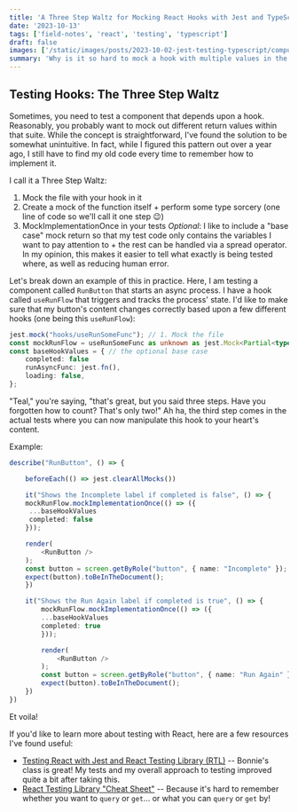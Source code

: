 ```yaml
---
title: 'A Three Step Waltz for Mocking React Hooks with Jest and TypeScript'
date: '2023-10-13'
tags: ['field-notes', 'react', 'testing', 'typescript']
draft: false
images: ['/static/images/posts/2023-10-02-jest-testing-typescript/computer.png']
summary: 'Why is it so hard to mock a hook with multiple values in the same suite?  That answer is longer than I have room for here.  But I do know how to get around that with this One Cool Trick.'
---
```


## Testing Hooks: The Three Step Waltz

Sometimes, you need to test a component that depends upon a hook. Reasonably, you probably want to mock out different return values within that suite. While the concept is straightforward, I've found the solution to be somewhat unintuitive. In fact, while I figured this pattern out over a year ago, I still have to find my old code every time to remember how to implement it.

I call it a Three Step Waltz:

1. Mock the file with your hook in it
2. Create a mock of the function itself + perform some type sorcery (one line of code so we'll call it one step 😉)
3. MockImplementationOnce in your tests
   _Optional_: I like to include a "base case" mock return so that my test code only contains the variables I want to pay attention to + the rest can be handled via a spread operator. In my opinion, this makes it easier to tell what exactly is being tested where, as well as reducing human error.

Let's break down an example of this in practice. Here, I am testing a component called `RunButton` that starts an async process. I have a hook called `useRunFlow` that triggers and tracks the process' state. I'd like to make sure that my button's content changes correctly based upon a few different hooks (one being this `useRunFlow`):

```TypeScript
jest.mock("hooks/useRunSomeFunc"); // 1. Mock the file
const mockRunFlow = useRunSomeFunc as unknown as jest.Mock<Partial<typeof useRunSomeFunc>>; // 2. Create a mock of the function with some type sorcery
const baseHookValues = { // the optional base case
    completed: false
    runAsyncFunc: jest.fn(),
    loading: false,
};
```

"Teal," you're saying, "that's great, but you said three steps. Have you forgotten how to count? That's only two!" Ah ha, the third step comes in the actual tests where you can now manipulate this hook to your heart's content.

Example:

```TypeScript
describe("RunButton", () => {

    beforeEach(() => jest.clearAllMocks())

    it("Shows the Incomplete label if completed is false", () => {
    mockRunFlow.mockImplementationOnce(() => ({
     ...baseHookValues
     completed: false
    }));

    render(
        <RunButton />
    );
    const button = screen.getByRole("button", { name: "Incomplete" });
    expect(button).toBeInTheDocument();
    })

    it("Shows the Run Again label if completed is true", () => {
        mockRunFlow.mockImplementationOnce(() => ({
        ...baseHookValues
        completed: true
        }));

        render(
            <RunButton />
        );
        const button = screen.getByRole("button", { name: "Run Again" });
        expect(button).toBeInTheDocument();
    })
})
```

Et voila!

If you'd like to learn more about testing with React, here are a few resources I've found useful:

- [Testing React with Jest and React Testing Library (RTL)](https://www.udemy.com/course/react-testing-library/) -- Bonnie's class is great! My tests and my overall approach to testing improved quite a bit after taking this.
- [React Testing Library "Cheat Sheet"](https://testing-library.com/docs/react-testing-library/cheatsheet/) -- Because it's hard to remember whether you want to `query` or `get`... or what you can `query` or `get` by!
